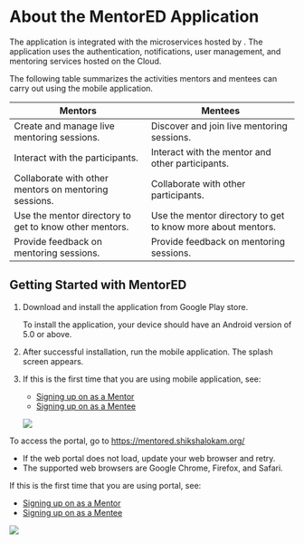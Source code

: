
# About the MentorED Application

The <PartialExample mentored /> application is integrated with the microservices hosted by <Shiksha shiksha />. The application uses the authentication, notifications, user management, and mentoring services hosted on the <Shiksha shiksha /> Cloud. 

The following table summarizes the activities mentors and mentees can carry out using the <PartialExample mentored /> mobile application.


| Mentors | Mentees |
| ----------- | ----------- |
| Create and manage live mentoring sessions.| Discover and join live mentoring sessions. |
| Interact with the participants. | Interact with the mentor and other participants.|
| Collaborate with other mentors on mentoring sessions. | Collaborate with other participants. |
| Use the mentor directory to get to know other mentors. | Use the mentor directory to get to know more about mentors.|
|Provide feedback on mentoring sessions.| Provide feedback on mentoring sessions.|


## Getting Started with MentorED

<Tabs>
<TabItem value="mentored mobile application" label="Mobile App" default>
<ol>
<li>Download and install the <PartialExample mentored /> application from Google Play store.
<p>
  <Admonition type="note">
  <p>To install the application, your device should have an Android version of 5.0 or above.</p>
  </Admonition>
</p>
</li>
<li>After successful installation, run the mobile application. The <PartialExample mentored /> splash screen appears.
<p><ReactPlayer playing controls url={overviewURL} loop="false" /></p>
</li>
<li>If this is the first time that you are using <PartialExample mentored /> mobile application, see:
<ul>
   <li><a href="signing-up-as-a-mentor">Signing up on <PartialExample mentored /> as a Mentor</a></li>
   <li><a href="signing-up-as-a-mentee">Signing up on <PartialExample mentored /> as a Mentee</a></li>
</ul>
<p>
  <img src={AppWelcome} />
</p>
</li> 
</ol>   
</TabItem>
<TabItem value="mentored portal" label="Web Portal">

<p>To access the portal, go to <a href="https://mentored.shikshalokam.org/">https://mentored.shikshalokam.org/</a></p>
<p>
  <Admonition type="note">
  <ul>
  <li>If the web portal does not load, update your web browser and retry.</li>
  <li>The supported web browsers are Google Chrome, Firefox, and Safari.</li>
  </ul>
  </Admonition>
</p>
<p>If this is the first time that you are using <PartialExample mentored /> portal, see:</p>
<ul> 
<li><a href="signing-up-as-a-mentor">Signing up on <PartialExample mentored /> as a Mentor</a></li>
<li><a href="signing-up-as-a-mentee">Signing up on <PartialExample mentored /> as a Mentee</a></li>
</ul>
<p>
  <img src={portalWelcome} />
</p>
  </TabItem>
</Tabs>





